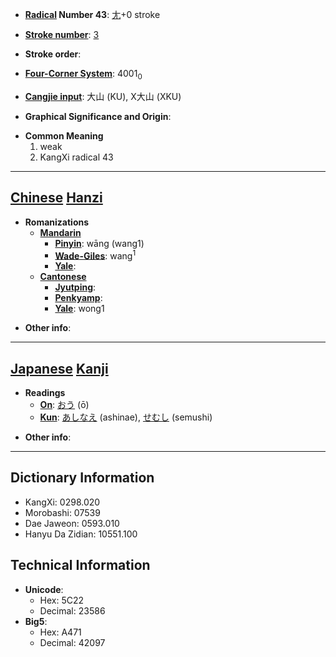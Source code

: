 * '''[[Wiktionary:Chinese radical index| Radical]] Number 43''': [[Wiktionary:Chinese radical index 尢|尢]]+0 stroke

* '''[[Wiktionary:Chinese total strokes index|Stroke number]]''': [[Wiktionary:Chinese total strokes index 3|3]]

* '''Stroke order''': 

* '''[[Wiktionary:Chinese four corner index|Four-Corner System]]''': 4001<sub>0</sub>

* '''[[Wiktionary:Chinese Cangjie index|Cangjie input]]''': 大山 (KU), X大山 (XKU)

* '''Graphical Significance and Origin''': 

* '''Common Meaning'''
*#weak
*# KangXi radical 43


----

== [[Chinese]] [[Hanzi]] ==

* '''Romanizations'''
** '''[[Mandarin]]'''
*** '''[[Pinyin]]''': wāng (wang1)
*** '''[[Wade-Giles]]''': wang<sup>1</sup>
*** '''[[Yale]]''': 
** '''[[Cantonese]]'''
*** '''[[Jyutping]]''':
*** '''[[Penkyamp]]''': 
*** '''[[Yale]]''': wong1

* '''Other info''': 

----

== [[Japanese]] [[Kanji]] ==

* '''Readings'''
** '''[[On]]''': [[おう]] (ō)
** '''[[Kun]]''': [[あしなえ]] (ashinae), [[せむし]] (semushi)

* '''Other info''':  

----

== Dictionary Information ==

* KangXi: 0298.020
* Morobashi: 07539
* Dae Jaweon: 0593.010
* Hanyu Da Zidian: 10551.100

== Technical Information ==

* '''Unicode''':
** Hex: 5C22
** Decimal: 23586
* '''Big5''':
** Hex: A471
** Decimal: 42097
